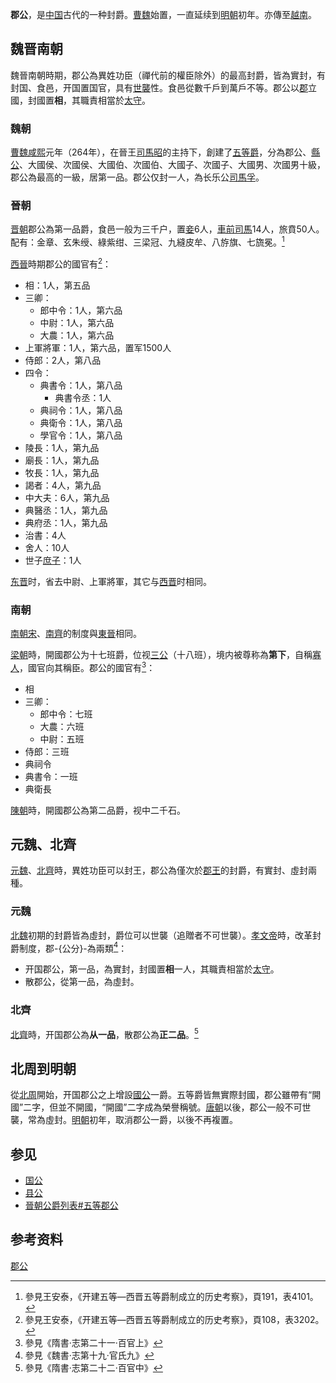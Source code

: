 '''郡公'''，是[[中国|中国]]古代的一种封爵。[[曹魏|曹魏]]始置，一直延续到[[明朝|明朝]]初年。亦傳至[[越南|越南]]。

==魏晋南朝==
魏晉南朝時期，郡公為異姓功臣（禪代前的權臣除外）的最高封爵，皆為實封，有封国、食邑，开国置国官，具有[[世襲|世襲]]性。食邑從數千戶到萬戶不等。郡公以[[郡|郡]]立國，封國置'''相'''，其職責相當於[[太守|太守]]。

===魏朝===
[[曹魏|曹魏]][[咸熙|咸熙]]元年（264年），在晉王[[司馬昭|司馬昭]]的主持下，創建了[[五等爵|五等爵]]，分為郡公、[[縣公|縣公]]、大國侯、次國侯、大國伯、次國伯、大國子、次國子、大國男、次國男十級，郡公為最高的一級，居第一品。郡公仅封一人，為长乐公[[司馬孚|司馬孚]]。

===晉朝===
[[晋朝|晋朝]]郡公為第一品爵，食邑一般为三千户，置[[妾|妾]]6人，[[車前司馬|車前司馬]]14人，旅賁50人。配有：金章、玄朱绶、綠紫绀、三梁冠、九縫皮牟、八斿旗、七旒冕。<ref>參見王安泰，《开建五等—西晋五等爵制成立的历史考察》，頁191，表4101。</ref>

[[西晉|西晉]]時期郡公的國官有<ref>參見王安泰，《开建五等—西晋五等爵制成立的历史考察》，頁108，表3202。</ref>：
*相：1人，第五品
*三卿：
**郎中令：1人，第六品
**中尉：1人，第六品
**大農：1人，第六品
*上軍將軍：1人，第六品，置军1500人
*侍郎：2人，第八品
*四令：
**典書令：1人，第八品
***典書令丞：1人
**典祠令：1人，第八品
**典衛令：1人，第八品
**學官令：1人，第八品
*陵長：1人，第九品
*廟長：1人，第九品
*牧長：1人，第九品
*謁者：4人，第九品
*中大夫：6人，第九品
*典醫丞：1人，第九品
*典府丞：1人，第九品
*治書：4人
*舍人：10人
*世子[[庶子_(官制)|庶子]]：1人
[[东晋|东晋]]时，省去中尉、上軍將軍，其它与[[西晋|西晋]]时相同。

===南朝===
[[南朝宋|南朝宋]]、[[南齊|南齊]]的制度與[[東晉|東晉]]相同。

[[梁朝|梁朝]]時，開國郡公为十七班爵，位视[[三公|三公]]（十八班），境内被尊称為'''第下'''，自稱[[寡人|寡人]]，國官向其稱臣。郡公的國官有<ref>參見《隋書·志第二十一·百官上》</ref>：
*相
*三卿：
**郎中令：七班
**大農：六班
**中尉：五班
*侍郎：三班
*典祠令
*典書令：一班
*典衛長

[[陳朝|陳朝]]時，開國郡公為第二品爵，视中二千石。

==元魏、北齊==
[[元魏|元魏]]、[[北齊|北齊]]時，異姓功臣可以封王，郡公為僅次於[[郡王|郡王]]的封爵，有實封、虛封兩種。

===元魏===
[[北魏|北魏]]初期的封爵皆為虛封，爵位可以世襲（追贈者不可世襲）。[[北魏孝文帝|孝文帝]]時，改革封爵制度，郡-{公分}-為兩類<ref>參見《魏書·志第十九·官氏九》</ref>：
*开国郡公，第一品，為實封，封國置'''相'''一人，其職責相當於[[太守|太守]]。
*散郡公，從第一品，為虛封。

===北齊===
[[北齊|北齊]]時，开国郡公為'''从一品'''，散郡公為'''正二品'''。<ref>參見《隋書·志第二十二·百官中》</ref>

==北周到明朝==
從[[北周|北周]]開始，开国郡公之上增設[[國公|國公]]一爵。五等爵皆無實際封國，郡公雖帶有“開國”二字，但並不開國，“開國”二字成為榮譽稱號。[[唐朝|唐朝]]以後，郡公一般不可世襲，常為虛封。[[明朝|明朝]]初年，取消郡公一爵，以後不再複置。

==参见==
*[[国公|国公]]
*[[县公|县公]]
*[[晉朝公爵列表#五等郡公|晉朝公爵列表#五等郡公]]

==参考资料==
{{Reflist}}

[[Category:郡公|]]